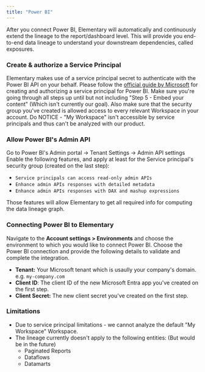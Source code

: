 ```yaml
---
title: "Power BI"
---
```


After you connect Power BI, Elementary will automatically and continuously extend the lineage to the report/dashboard level.
This will provide you end-to-end data lineage to understand your downstream dependencies, called exposures.

### Create & authorize a Service Principal

Elementary makes use of a service principal secret to authenticate with the Power BI API on your behalf.
Please follow the [official guide by Microsoft](https://learn.microsoft.com/en-us/power-bi/developer/embedded/embed-service-principal) for creating and authorizing a service principal for Power BI.
Make sure you're going through all steps up until but not including "Step 5 - Embed your content" (Which isn't currently our goal).
Also make sure that the security group you've created is allowed access to every relevant Workspace in your account.
Do NOTICE - "My Workspace" isn't accessible by service principals and thus can't be analyzed with our product.


### Allow Power BI's Admin API
Go to Power BI's Admin portal -> Tenant Settings -> Admin API settings
Enable the following features, and apply at least for the Service principal's security group (created on the last step):
- `Service principals can access read-only admin APIs`
- `Enhance admin APIs responses with detailed metadata`
- `Enhance admin APIs responses with DAX and mashup expressions`

Those features will allow Elementary to get all required info for computing the data lineage graph.

### Connecting Power BI to Elementary

Navigate to the **Account settings > Environments** and choose the environment to which you would like to connect Power BI.
Choose the Power BI connection and provide the following details to validate and complete the integration.

- **Tenant:** Your Microsoft tenant which is usaully your company's domain. e.g. `my-company.com`
- **Client ID**: The client ID of the new Microsoft Entra app you've created on the first step.
- **Client Secret:** The new client secret you've created on the first step.


### Limitations

- Due to service principal limitations - we cannot analyze the default "My Workspace" Workspace.
- The lineage currently doesn't apply to the following entities: (But would be in the future)
    - Paginated Reports
    - Dataflows
    - Datamarts
